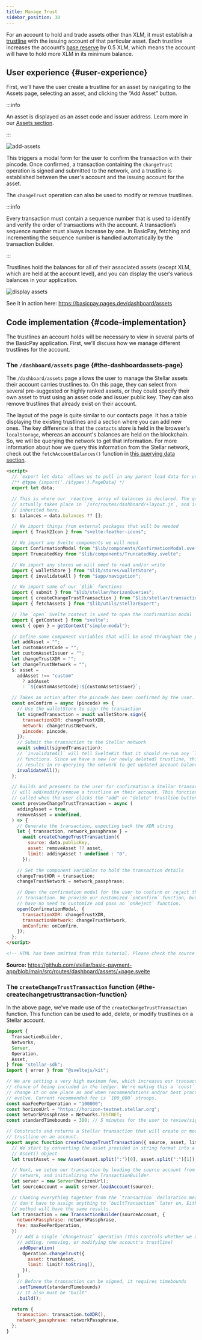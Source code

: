 ```yaml
---
title: Manage Trust
sidebar_position: 30
---
```


For an account to hold and trade assets other than XLM, it must establish a [trustline](../../../learn/fundamentals/stellar-data-structures/accounts.mdx#trustlines) with the issuing account of that particular asset. Each trustline increases the account’s [base reserve](../../../learn/fundamentals/stellar-data-structures/accounts.mdx#base-reserves-and-subentries) by 0.5 XLM, which means the account will have to hold more XLM in its minimum balance.

## User experience {#user-experience}

First, we’ll have the user create a trustline for an asset by navigating to the Assets page, selecting an asset, and clicking the “Add Asset” button.

:::info

An asset is displayed as an asset code and issuer address. Learn more in our [Assets section](../../../learn/fundamentals/stellar-data-structures/assets.mdx).

:::

![add-assets](/assets/add-assets.png)

This triggers a modal form for the user to confirm the transaction with their pincode. Once confirmed, a transaction containing the `changeTrust` operation is signed and submitted to the network, and a trustline is established between the user's account and the issuing account for the asset.

The `changeTrust` operation can also be used to modify or remove trustlines.

:::info

Every transaction must contain a sequence number that is used to identify and verify the order of transactions with the account. A transaction’s sequence number must always increase by one. In BasicPay, fetching and incrementing the sequence number is handled automatically by the transaction builder.

:::

Trustlines hold the balances for all of their associated assets (except XLM, which are held at the account level), and you can display the user’s various balances in your application.

![display assets](/assets/display-assets.png)

See it in action here: https://basicpay.pages.dev/dashboard/assets

## Code implementation {#code-implementation}

The trustlines an account holds will be necessary to view in several parts of the BasicPay application. First, we'll discuss how we manage different trustlines for the account.

### The `/dashboard/assets` page {#the-dashboardassets-page}

The `/dashboard/assets` page allows the user to manage the Stellar assets their account carries trustlines to. On this page, they can select from several pre-suggested or highly ranked assets, or they could specify their own asset to trust using an asset code and issuer public key. They can also remove trustlines that already exist on their account.

The layout of the page is quite similar to our contacts page. It has a table displaying the existing trustlines and a section where you can add new ones. The key difference is that the `contacts` store is held in the browser's `localStorage`, whereas an account's balances are held on the blockchain. So, we will be querying the network to get that information. For more information about how we query this information from the Stellar network, check out the `fetchAccountBalances()` function in [this querying data section].

```html title="/src/routes/dashboard/assets/+page.svelte"
<script>
  // `export let data` allows us to pull in any parent load data for use here.
  /** @type {import('./$types').PageData} */
  export let data;

  // This is where our _reactive_ array of balances is declared. The query
  // actually takes place in `/src/routes/dashboard/+layout.js`, and is
  // inherited here.
  $: balances = data.balances ?? [];

  // We import things from external packages that will be needed
  import { Trash2Icon } from "svelte-feather-icons";

  // We import any Svelte components we will need
  import ConfirmationModal from "$lib/components/ConfirmationModal.svelte";
  import TruncatedKey from "$lib/components/TruncatedKey.svelte";

  // We import any stores we will need to read and/or write
  import { walletStore } from "$lib/stores/walletStore";
  import { invalidateAll } from "$app/navigation";

  // We import some of our `$lib` functions
  import { submit } from "$lib/stellar/horizonQueries";
  import { createChangeTrustTransaction } from "$lib/stellar/transactions";
  import { fetchAssets } from "$lib/utils/stellarExpert";

  // The `open` Svelte context is used to open the confirmation modal
  import { getContext } from "svelte";
  const { open } = getContext("simple-modal");

  // Define some component variables that will be used throughout the page
  let addAsset = "";
  let customAssetCode = "";
  let customAssetIssuer = "";
  let changeTrustXDR = "";
  let changeTrustNetwork = "";
  $: asset =
    addAsset !== "custom"
      ? addAsset
      : `${customAssetCode}:${customAssetIssuer}`;

  // Takes an action after the pincode has been confirmed by the user.
  const onConfirm = async (pincode) => {
    // Use the walletStore to sign the transaction
    let signedTransaction = await walletStore.sign({
      transactionXDR: changeTrustXDR,
      network: changeTrustNetwork,
      pincode: pincode,
    });
    // Submit the transaction to the Stellar network
    await submit(signedTransaction);
    // `invalidateAll` will tell SvelteKit that it should re-run any `load`
    // functions. Since we have a new (or newly deleted) trustline, this
    // results in re-querying the network to get updated account balances.
    invalidateAll();
  };

  // Builds and presents to the user for confirmation a Stellar transaction that
  // will add/modify/remove a trustline on their account. This function is
  // called when the user clicks the "add" or "delete" trustline buttons.
  const previewChangeTrustTransaction = async (
    addingAsset = true,
    removeAsset = undefined,
  ) => {
    // Generate the transaction, expecting back the XDR string
    let { transaction, network_passphrase } =
      await createChangeTrustTransaction({
        source: data.publicKey,
        asset: removeAsset ?? asset,
        limit: addingAsset ? undefined : "0",
      });

    // Set the component variables to hold the transaction details
    changeTrustXDR = transaction;
    changeTrustNetwork = network_passphrase;

    // Open the confirmation modal for the user to confirm or reject the
    // transaction. We provide our customized `onConfirm` function, but we
    // have no need to customize and pass an `onReject` function.
    open(ConfirmationModal, {
      transactionXDR: changeTrustXDR,
      transactionNetwork: changeTrustNetwork,
      onConfirm: onConfirm,
    });
  };
</script>

<!-- HTML has been omitted from this tutorial. Please check the source file -->
```

**Source:** https://github.com/stellar/basic-payment-app/blob/main/src/routes/dashboard/assets/+page.svelte

### The `createChangeTrustTransaction` function {#the-createchangetrusttransaction-function}

In the above page, we've made use of the `createChangeTrustTransaction` function. This function can be used to add, delete, or modify trustlines on a Stellar account.

```js title="/src/lib/stellar/transactions.js"
import {
  TransactionBuilder,
  Networks,
  Server,
  Operation,
  Asset,
} from "stellar-sdk";
import { error } from "@sveltejs/kit";

// We are setting a very high maximum fee, which increases our transaction's
// chance of being included in the ledger. We're making this a `const` so we can
// change it on one place as and when recommendations and/or best practices
// evolve. Current recommended fee is `100_000` stroops.
const maxFeePerOperation = "100000";
const horizonUrl = "https://horizon-testnet.stellar.org";
const networkPassphrase = Networks.TESTNET;
const standardTimebounds = 300; // 5 minutes for the user to review/sign/submit

// Constructs and returns a Stellar transaction that will create or modify a
// trustline on an account.
export async function createChangeTrustTransaction({ source, asset, limit }) {
  // We start by converting the asset provided in string format into a Stellar
  // Asset() object
  let trustAsset = new Asset(asset.split(":")[0], asset.split(":")[1]);

  // Next, we setup our transaction by loading the source account from the
  // network, and initializing the TransactionBuilder.
  let server = new Server(horizonUrl);
  let sourceAccount = await server.loadAccount(source);

  // Chaning everything together from the `transaction` declaration means we
  // don't have to assign anything to `builtTransaction` later on. Either
  // method will have the same results.
  let transaction = new TransactionBuilder(sourceAccount, {
    networkPassphrase: networkPassphrase,
    fee: maxFeePerOperation,
  })
    // Add a single `changeTrust` operation (this controls whether we are
    // adding, removing, or modifying the account's trustline)
    .addOperation(
      Operation.changeTrust({
        asset: trustAsset,
        limit: limit?.toString(),
      }),
    )
    // Before the transaction can be signed, it requires timebounds
    .setTimeout(standardTimebounds)
    // It also must be "built"
    .build();

  return {
    transaction: transaction.toXDR(),
    network_passphrase: networkPassphrase,
  };
}
```

[this querying data section]: ./querying-data.mdx#fetchaccountbalances
